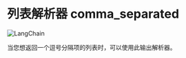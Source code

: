 # 列表解析器 comma_separated

![LangChain](https://pica.zhimg.com/50/v2-56e8bbb52aa271012541c1fe1ceb11a2_r.gif 'LangChain中文网')


当您想返回一个逗号分隔项的列表时，可以使用此输出解析器。


<Example/>
